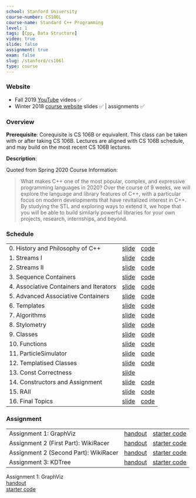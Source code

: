 ```yaml
---
school: Stanford University
course-number: CS106L
course-name: Standard C++ Programming
level: 1
tags: [Cpp, Data Structure]
video: true
slide: false
assignment: true
exam: false
slug: /stanford/cs106l
type: course
---
```



### Website

- Fall 2019 <a href='https://www.youtube.com/playlist?list=PLCgD3ws8aVdolCexlz8f3U-RROA0s5jWA' target="_blank">YouTube</a> videos ✅
- Winter 2018 <a href='https://web.stanford.edu/class/archive/cs/cs106l/cs106l.1184/index.html' target="_blank">course website</a> slides ✅ | assignments ✅

### Overview

**Prerequisite**: Corequisite is <Link to="/stanford/cs106b">CS 106B</Link> or equivalent. This class can be taken with or after taking CS 106B. Lectures are aligned with CS 106B schedule, and may build on the most recent CS 106B lectures.

**Description**:

Quoted from Spring 2020 Course Information:

> What makes C++ one of the most popular, complex, and expressive programming languages in 2020? Over the course of 9 weeks, we will explore the language and library features of C++, with a particular focus on modern developments that have revitalized interest in C++. By studying the STL and exploring ways to extend it, we hope that you will be able to build similarly powerful libraries for your own projects, research, internships, and beyond.

### Schedule

<table>
  <tr>
    <td>0. History and Philosophy of C++</td>
    <td>
      <a
        href="https://web.stanford.edu/class/archive/cs/cs106l/cs106l.1184/lectures/lecture00/00_Introduction.pdf"
        class="material"
        target="_blank"
      >
        slide
      </a>
    </td>
    <td>
      <a
        href="https://web.stanford.edu/class/archive/cs/cs106l/cs106l.1184/lectures/lecture00/00_HelloWorld.zip"
        class="material"
        target="_blank"
      >
        code
      </a>
    </td>
  </tr>
  <tr>
    <td>1. Streams I</td>
    <td>
      <a
        href="https://web.stanford.edu/class/archive/cs/cs106l/cs106l.1184/lectures/lecture01/01_Streams.pdf"
        class="material"
        target="_blank"
      >
        slide
      </a>
    </td>
    <td>
      <a
        href="https://web.stanford.edu/class/archive/cs/cs106l/cs106l.1184/lectures/lecture01/01_Streams.zip"
        class="material"
        target="_blank"
      >
        code
      </a>
    </td>
  </tr>
  <tr>
    <td>2. Streams II</td>
    <td>
      <a
        href="https://web.stanford.edu/class/archive/cs/cs106l/cs106l.1184/lectures/lecture02/02_Streams_II.pdf"
        class="material"
        target="_blank"
      >
        slide
      </a>
    </td>
    <td>
      <a
        href="https://web.stanford.edu/class/archive/cs/cs106l/cs106l.1184/lectures/lecture02/02_Streams_II.zip"
        class="material"
        target="_blank"
      >
        code
      </a>
    </td>
  </tr>
  <tr>
    <td>3. Sequence Containers</td>
    <td>
      <a
        href="https://web.stanford.edu/class/archive/cs/cs106l/cs106l.1184/lectures/lecture03/03_Sequence_Containers.pdf"
        class="material"
        target="_blank"
      >
        slide
      </a>
    </td>
    <td>
      <a
        href="https://web.stanford.edu/class/archive/cs/cs106l/cs106l.1184/lectures/lecture03/03_Sequence_Containers.zip"
        class="material"
        target="_blank"
      >
        code
      </a>
    </td>
  </tr>
  <tr>
    <td>4. Associative Containers and Iterators</td>
    <td>
      <a
        href="https://web.stanford.edu/class/archive/cs/cs106l/cs106l.1184/lectures/lecture04/04_Associative_Containers.pdf"
        class="material"
        target="_blank"
      >
        slide
      </a>
    </td>
    <td>
      <a
        href="https://web.stanford.edu/class/archive/cs/cs106l/cs106l.1184/lectures/lecture04/04_Associative_Containers.zip"
        class="material"
        target="_blank"
      >
        code
      </a>
    </td>
  </tr>
  <tr>
    <td>5. Advanced Associative Containers</td>
    <td>
      <a
        href="https://web.stanford.edu/class/archive/cs/cs106l/cs106l.1184/lectures/lecture05/05_Adv_Assoc_Containers.pdf"
        class="material"
        target="_blank"
      >
        slide
      </a>
    </td>
    <td>
      <a
        href="https://web.stanford.edu/class/archive/cs/cs106l/cs106l.1184/lectures/lecture05/05_Adv_Assoc_Containers.zip"
        class="material"
        target="_blank"
      >
        code
      </a>
    </td>
  </tr>
  <tr>
    <td>6. Templates</td>
    <td>
      <a
        href="https://web.stanford.edu/class/archive/cs/cs106l/cs106l.1184/lectures/lecture06/06_Templates_and_Iterators.pdf"
        class="material"
        target="_blank"
      >
        slide
      </a>
    </td>
    <td>
      <a
        href="https://web.stanford.edu/class/archive/cs/cs106l/cs106l.1184/lectures/lecture06/06_Templates_and_Iterators.zip"
        class="material"
        target="_blank"
      >
        code
      </a>
    </td>
  </tr>
  <tr>
    <td>7. Algorithms</td>
    <td>
      <a
        href="https://web.stanford.edu/class/archive/cs/cs106l/cs106l.1184/lectures/lecture07/07_Algorithms.pdf"
        class="material"
        target="_blank"
      >
        slide
      </a>
    </td>
    <td>
      <a
        href="https://web.stanford.edu/class/archive/cs/cs106l/cs106l.1184/lectures/lecture07/07_Algorithms.zip"
        class="material"
        target="_blank"
      >
        code
      </a>
    </td>
  </tr>
  <tr>
    <td>8. Stylometry</td>
    <td>
      <a
        href="https://web.stanford.edu/class/archive/cs/cs106l/cs106l.1184/lectures/lecture08/08_Stylometry.pdf"
        class="material"
        target="_blank"
      >
        slide
      </a>
    </td>
    <td>
      <a
        href="https://web.stanford.edu/class/archive/cs/cs106l/cs106l.1184/lectures/lecture08/08_Stylometry.zip"
        class="material"
        target="_blank"
      >
        code
      </a>
    </td>
  </tr>
  <tr>
    <td>9. Classes</td>
    <td>
      <a
        href="https://web.stanford.edu/class/archive/cs/cs106l/cs106l.1184/lectures/lecture09/09_Classes.pdf"
        class="material"
        target="_blank"
      >
        slide
      </a>
    </td>
    <td>
      <a
        href="https://web.stanford.edu/class/archive/cs/cs106l/cs106l.1184/lectures/lecture09/09_Classes.zip"
        class="material"
        target="_blank"
      >
        code
      </a>
    </td>
  </tr>
  <tr>
    <td>10. Functions</td>
    <td>
      <a
        href="https://web.stanford.edu/class/archive/cs/cs106l/cs106l.1184/lectures/lecture10/10_Functions.pdf"
        class="material"
        target="_blank"
      >
        slide
      </a>
    </td>
    <td>
      <a
        href="https://web.stanford.edu/class/archive/cs/cs106l/cs106l.1184/lectures/lecture10/10_Functions.zip"
        class="material"
        target="_blank"
      >
        code
      </a>
    </td>
  </tr>
  <tr>
    <td>11. ParticleSimulator</td>
    <td>
      <a
        href="https://web.stanford.edu/class/archive/cs/cs106l/cs106l.1184/lectures/lecture11/11_ParticleSimulator.pdf"
        class="material"
        target="_blank"
      >
        slide
      </a>
    </td>
    <td>
      <a
        href="https://web.stanford.edu/class/archive/cs/cs106l/cs106l.1184/lectures/lecture11/11_ParticleSimulator.zip"
        class="material"
        target="_blank"
      >
        code
      </a>
    </td>
  </tr>
  <tr>
    <td>12. Templatised Classes</td>
    <td>
      <a
        href="https://web.stanford.edu/class/archive/cs/cs106l/cs106l.1184/lectures/lecture12/12_Templatised_Classes.pdf"
        class="material"
        target="_blank"
      >
        slide
      </a>
    </td>
    <td>
      <a
        href="https://web.stanford.edu/class/archive/cs/cs106l/cs106l.1184/lectures/lecture12/12_Templatised_Classes.zip"
        class="material"
        target="_blank"
      >
        code
      </a>
    </td>
  </tr>
  <tr>
    <td>13. Const Correctness</td>
    <td>
      <a
        href="https://web.stanford.edu/class/archive/cs/cs106l/cs106l.1184/lectures/lecture13/13_Const.pdf"
        class="material"
        target="_blank"
      >
        slide
      </a>
    </td>
  </tr>
  <tr>
    <td>14. Constructors and Assignment</td>
    <td>
      <a
        href="https://web.stanford.edu/class/archive/cs/cs106l/cs106l.1184/lectures/lecture14/14_Constructors_and_Assignment.pdf"
        class="material"
        target="_blank"
      >
        slide
      </a>
    </td>
    <td>
      <a
        href="https://web.stanford.edu/class/archive/cs/cs106l/cs106l.1184/lectures/lecture14/14_Constructors_and_Assignment.zip"
        class="material"
        target="_blank"
      >
        code
      </a>
    </td>
  </tr>
  <tr>
    <td>15. RAII</td>
    <td>
      <a
        href="https://web.stanford.edu/class/archive/cs/cs106l/cs106l.1184/lectures/lecture15/15_RAII.pdf"
        class="material"
        target="_blank"
      >
        slide
      </a>
    </td>
    <td>
      <a
        href="https://web.stanford.edu/class/archive/cs/cs106l/cs106l.1184/lectures/lecture15/15_RAII.zip"
        class="material"
        target="_blank"
      >
        code
      </a>
    </td>
  </tr>
  <tr>
    <td>16. Final Topics</td>
    <td>
      <a
        href="https://web.stanford.edu/class/archive/cs/cs106l/cs106l.1184/lectures/lecture16/16_Final_Topics.pdf"
        class="material"
        target="_blank"
      >
        slide
      </a>
    </td>
    <td>
      <a
        href="https://web.stanford.edu/class/archive/cs/cs106l/cs106l.1184/lectures/lecture16/16_Final_Topics.zip"
        class="material"
        target="_blank"
      >
        code
      </a>
    </td>
  </tr>
</table>

### Assignment

<table>
  <tr>
    <td>Assignment 1: GraphViz</td>
    <td>
      <a
        href="https://web.stanford.edu/class/archive/cs/cs106l/cs106l.1184/handouts/002_assignment_1_graphviz.pdf"
        class="material"
        target="_blank"
      >
        handout
      </a>
    </td>
    <td>
      <a
        href="https://web.stanford.edu/class/archive/cs/cs106l/cs106l.1184/assignments/01_GraphViz.zip"
        class="material"
        target="_blank"
      >
        starter code
      </a>
    </td>
  </tr>
  <tr>
    <td>Assignment 2 (First Part): WikiRacer</td>
    <td>
      <a
        href="https://web.stanford.edu/class/archive/cs/cs106l/cs106l.1184/handouts/003_assignment_2_wikiracerA.pdf"
        class="material"
        target="_blank"
      >
        handout
      </a>
    </td>
    <td>
      <a
        href="https://web.stanford.edu/class/archive/cs/cs106l/cs106l.1184/assignments/02_WikiRacerLinksA.zip"
        class="material"
        target="_blank"
      >
        starter code
      </a>
    </td>
  </tr>
  <tr>
    <td>Assignment 2 (Second Part): WikiRacer</td>
    <td>
      <a
        href="https://web.stanford.edu/class/archive/cs/cs106l/cs106l.1184/handouts/004_assignment_2_wikiracerB.pdf"
        class="material"
        target="_blank"
      >
        handout
      </a>
    </td>
    <td>
      <a
        href="https://web.stanford.edu/class/archive/cs/cs106l/cs106l.1184/assignments/02_WikiRacerLinksB.zip"
        class="material"
        target="_blank"
      >
        starter code
      </a>
    </td>
  </tr>
  <tr>
    <td>Assignment 3: KDTree</td>
    <td>
      <a
        href="https://web.stanford.edu/class/archive/cs/cs106l/cs106l.1184/handouts/005_assignment_3_kdtree.pdf"
        class="material"
        target="_blank"
      >
        handout
      </a>
    </td>
    <td>
      <a
        href="https://web.stanford.edu/class/archive/cs/cs106l/cs106l.1184/assignments/03_KDTree.zip"
        class="material"
        target="_blank"
      >
        starter code
      </a>
    </td>
  </tr>
</table>

<div class="mTable mTable-3col">
  <div class="mTableCell">Assignment 1: GraphViz</div>
  <div class="mTableCell">
    <a
      href="https://web.stanford.edu/class/archive/cs/cs106l/cs106l.1184/handouts/002_assignment_1_graphviz.pdf"
      class="material"
      target="_blank"
    >
      handout
    </a>
  </div>
  <div class="mTableCell">
    <a
      href="https://web.stanford.edu/class/archive/cs/cs106l/cs106l.1184/assignments/01_GraphViz.zip"
      class="material"
      target="_blank"
    >
      starter code
    </a>
  </div>
</div>
